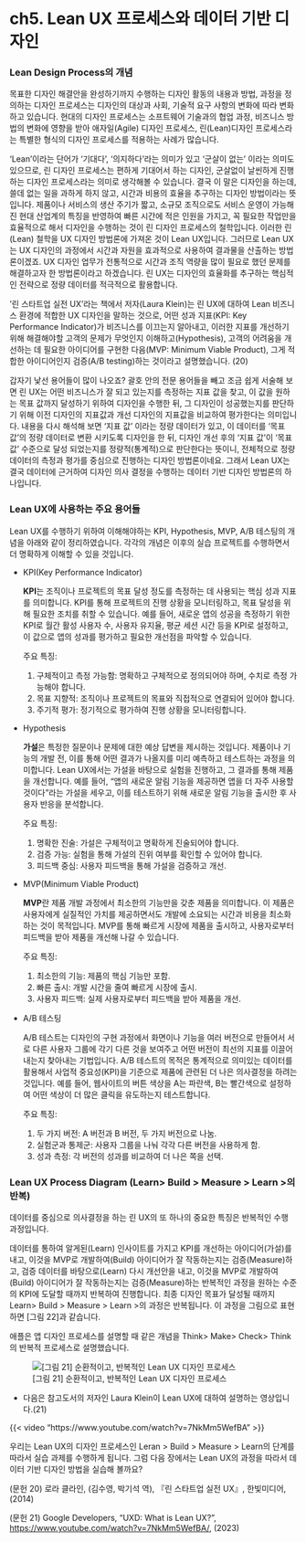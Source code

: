 # ch5. Lean UX 프로세스와 데이터 기반 디자인

### Lean Design Process의 개념

목표한 디자인 해결안을 완성하기까지 수행하는 디자인 활동의 내용과 방법, 과정을 정의하는 디자인 프로세스는 디자인의 대상과 사회, 기술적 요구 사항의 변화에 따라 변화하고 있습니다. 현대의 디자인 프로세스는 소프트웨어 기술과의 협업 과정, 비즈니스 방법의 변화에 영향을 받아 애자일(Agile) 디자인 프로세스, 린(Lean)디자인 프로세스라는 특별한 형식의 디자인 프로세스를 적용하는 사례가 많습니다.

‘Lean’이라는 단어가 ‘기대다’, ‘의지하다’라는 의미가 있고 ‘군살이 없는’ 이라는 의미도 있으므로, 린 디자인 프로세스는 편하게 기대어서 하는 디자인, 군살없이 날씬하게 진행하는 디자인 프로세스라는 의미로 생각해볼 수 있습니다. 결국 이 말은 디자인을 하는데, 쓸데 없는 일을 과하게 하지 않고, 시간과 비용의 효율을 추구하는 디자인 방법이라는 뜻입니다. 제품이나 서비스의 생산 주기가 짧고, 소규모 조직으로도 서비스 운영이 가능해진 현대 산업계의 특징을 반영하여 빠른 시간에 적은 인원을 가지고, 꼭 필요한 작업만을 효율적으로 해서 디자인을 수행하는 것이 린 디자인 프로세스의 철학입니다. 이러한 린(Lean) 철학을 UX 디자인 방법론에 가져온 것이 Lean UX입니다. 그러므로 Lean UX는 UX 디자인의 과정에서 시간과 자원을 효과적으로 사용하여 결과물을 산출하는 방법론이겠죠. UX 디자인 업무가 전통적으로 시간과 조직 역량을 많이 필요로 했던 문제를 해결하고자 한 방법론이라고 하겠습니다. 린 UX는 디자인의 효율화를 추구하는 핵심적인 전략으로 정량 데이터를 적극적으로 활용합니다.

‘린 스타트업 실전 UX’라는 책에서 저자(Laura Klein)는 린 UX에 대하여 Lean 비즈니스 환경에 적합한 UX 디자인을 말하는 것으로, 어떤 성과 지표(KPI: Key Performance Indicator)가 비즈니스를 이끄는지 알아내고, 이러한 지표를 개선하기 위해 해결해야할 고객의 문제가 무엇인지 이해하고(Hypothesis), 고객의 어려움을 개선하는 데 필요한 아이디어를 구현한 다음(MVP: Minimum Viable Product), 그게 적합한 아이디어인지 검증(A/B testing)하는 것이라고 설명했습니다. (20)

갑자기 낯선 용어들이 많이 나오죠? 괄호 안의 전문 용어들을 빼고 조금 쉽게 서술해 보면 린 UX는 어떤 비즈니스가 잘 되고 있는지를 측정하는 지표 값을 찾고, 이 값을 원하는 목표 값까지 달성하기 위하여 디자인을 수행한 뒤, 그 디자인이 성공했는지를 판단하기 위해 이전 디자인의 지표값과 개선 디자인의 지표값을 비교하여 평가한다는 의미입니다. 내용을 다시 해석해 보면 ‘지표 값’ 이라는 정량 데이터가 있고, 이 데이터를 ‘목표 값’의 정량 데이터로 변환 시키도록 디자인을 한 뒤, 디자인 개선 후의 ‘지표 값’이 ‘목표 값’ 수준으로 달성 되었는지를 정량적(통계적)으로 판단한다는 뜻이니, 전체적으로 정량 데이터의 측정과 평가를 중심으로 진행하는 디자인 방법론이네요. 그래서 Lean UX는 결국 데이터에 근거하여 디자인 의사 결정을 수행하는 데이터 기반 디자인 방법론의 하나입니다.

### Lean UX에 사용하는 주요 용어들

Lean UX를 수행하기 위하여 이해해야하는 KPI, Hypothesis, MVP, A/B 테스팅의 개념을 아래와 같이 정리하였습니다. 각각의 개념은 이후의 실습 프로젝트를 수행하면서 더 명확하게 이해할 수 있을 것입니다.

-   KPI(Key Performance Indicator)

    **KPI**는 조직이나 프로젝트의 목표 달성 정도를 측정하는 데 사용되는 핵심 성과 지표를 의미합니다. KPI를 통해 프로젝트의 진행 상황을 모니터링하고, 목표 달성을 위해 필요한 조치를 취할 수 있습니다. 예를 들어, 새로운 앱의 성공을 측정하기 위한 KPI로 월간 활성 사용자 수, 사용자 유지율, 평균 세션 시간 등을 KPI로 설정하고, 이 값으로 앱의 성과를 평가하고 필요한 개선점을 파악할 수 있습니다.

    주요 특징:

    1.  구체적이고 측정 가능함: 명확하고 구체적으로 정의되어야 하며, 수치로 측정 가능해야 합니다.
    2.  목표 지향적: 조직이나 프로젝트의 목표와 직접적으로 연결되어 있어야 합니다.
    3.  주기적 평가: 정기적으로 평가하여 진행 상황을 모니터링합니다.

-   Hypothesis

    **가설**은 특정한 질문이나 문제에 대한 예상 답변을 제시하는 것입니다. 제품이나 기능의 개발 전, 이를 통해 어떤 결과가 나올지를 미리 예측하고 테스트하는 과정을 의미합니다. Lean UX에서는 가설을 바탕으로 실험을 진행하고, 그 결과를 통해 제품을 개선합니다. 예를 들어, "앱의 새로운 알림 기능을 제공하면 앱을 더 자주 사용할 것이다"라는 가설을 세우고, 이를 테스트하기 위해 새로운 알림 기능을 출시한 후 사용자 반응을 분석합니다.

    주요 특징:

    1.  명확한 진술: 가설은 구체적이고 명확하게 진술되어야 합니다.
    2.  검증 가능: 실험을 통해 가설의 진위 여부를 확인할 수 있어야 합니다.
    3.  피드백 중심: 사용자 피드백을 통해 가설을 검증하고 개선.

-   MVP(Minimum Viable Product)

    **MVP**란 제품 개발 과정에서 최소한의 기능만을 갖춘 제품을 의미합니다. 이 제품은 사용자에게 실질적인 가치를 제공하면서도 개발에 소요되는 시간과 비용을 최소화하는 것이 목적입니다. MVP를 통해 빠르게 시장에 제품을 출시하고, 사용자로부터 피드백을 받아 제품을 개선해 나갈 수 있습니다.

    주요 특징:

    1.  최소한의 기능: 제품의 핵심 기능만 포함.
    2.  빠른 출시: 개발 시간을 줄여 빠르게 시장에 출시.
    3.  사용자 피드백: 실제 사용자로부터 피드백을 받아 제품을 개선.

-   A/B 테스팅

    A/B 테스트는 디자인의 구현 과정에서 화면이나 기능을 여러 버전으로 만들어서 서로 다른 사용자 그룹에 각기 다른 것을 보여주고 어떤 버전이 최선의 지표를 이끌어 내는지 찾아내는 기법입니다. A/B 테스트의 목적은 통계적으로 의미있는 데이터를 활용해서 사업적 중요성(KPI)을 기준으로 제품에 관련된 더 나은 의사결정을 하려는 것입니다. 예를 들어, 웹사이트의 버튼 색상을 A는 파란색, B는 빨간색으로 설정하여 어떤 색상이 더 많은 클릭을 유도하는지 테스트합니다.

    주요 특징:

    1.  두 가지 버전: A 버전과 B 버전, 두 가지 버전으로 나눔.
    2.  실험군과 통제군: 사용자 그룹을 나눠 각각 다른 버전을 사용하게 함.
    3.  성과 측정: 각 버전의 성과를 비교하여 더 나은 쪽을 선택.

### Lean UX Process Diagram (Learn\> Build \> Measure \> Learn \>의 반복)

데이터를 중심으로 의사결정을 하는 린 UX의 또 하나의 중요한 특징은 반복적인 수행 과정입니다.

데이터를 통하여 알게된(Learn) 인사이트를 가지고 KPI를 개선하는 아이디어(가설)를 내고, 이것을 MVP로 개발하여(Build) 아이디어가 잘 작동하는지는 검증(Measure)하고, 검증 데이터를 바탕으로(Learn) 다시 개선안을 내고, 이것을 MVP로 개발하여(Build) 아이디어가 잘 작동하는지는 검증(Measure)하는 반복적인 과정을 원하는 수준의 KPI에 도달할 때까지 반복하여 진행합니다. 최종 디자인 목표가 달성될 때까지 Learn\> Build \> Measure \> Learn \>의 과정은 반복됩니다. 이 과정을 그림으로 표현하면 \[그림 22\]과 같습니다.

애플은 앱 디자인 프로세스를 설명할 때 같은 개념을 Think\> Make\> Check\> Think의 반복적 프로세스로 설명했습니다.

![\[그림 21\] 순환적이고, 반복적인 Lean UX 디자인 프로세스](img/fig21.png)

-   다음은 참고도서의 저자인 Laura Klein이 Lean UX에 대하여 설명하는 영상입니다.(21)

{{< video "https://www.youtube.com/watch?v=7NkMm5WefBA" >}}

우리는 Lean UX의 디자인 프로세스인 Leran \> Build \> Measure \> Learn의 단계를 따라서 실습 과제를 수행하게 됩니다. 그럼 다음 장에서는 Lean UX의 과정을 따라서 데이터 기반 디자인 방법을 실습해 볼까요?

(문헌 20) 로라 클라인, (김수영, 박기석 역), 『린 스타트업 실전 UX』, 한빛미디어,(2014)

(문헌 21) Google Developers, “UXD: What is Lean UX?”, <https://www.youtube.com/watch?v=7NkMm5WefBA/>, (2023)
